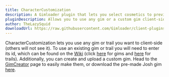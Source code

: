 ```yaml
---
title: CharacterCustomization
description: A Gimloader plugin that lets you select cosmetics to preview client-side
pluginDescription: Allows you to use any gim or a custom gim client-side
author: TheLazySquid
downloadUrl: https://raw.githubusercontent.com/Gimloader/client-plugins/main/build/plugins/CharacterCustomization.js
---
```



CharacterCustomization lets you use any gim or trail you want to client-side (others will not see it). To use an existing gim or trail you will need to enter its id, which can be found on the [Wiki](https://gimkit.wiki/wiki/Gimkit_Wiki) (click [here](https://gimkit.wiki/wiki/Gims) for gims and [here](https://gimkit.wiki/wiki/Trails) for trails). Additionally, you can create and upload a custom gim. Head to the [GimCreator](/utilities/gim-creator/) page to easily make them, or download the pre-made Josh gim [here](https://github.com/Gimloader/client-plugins/blob/main/plugins/CharacterCustomization/skins/joshGim.png).

<ButtonInstall client:only="svelte" name="CharacterCustomization" url="https://raw.githubusercontent.com/Gimloader/client-plugins/main/build/plugins/CharacterCustomization.js" />